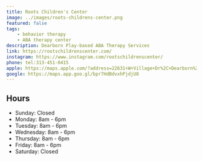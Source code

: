 ```yaml
---
title: Roots Children's Center
image: ../images/roots-childrens-center.png
featured: false
tags:
    - behavior therapy
    - ABA therapy center
description: Dearborn Play-based ABA Therapy Services
link: https://rootschildrenscenter.com/
instagram: https://www.instagram.com/rootschildrenscenter/
phone: tel:313-451-0415
apple: https://maps.apple.com/?address=22631+W+Village+Dr%2C+Dearborn%2C+MI+48124%2C+United+States&ll=42.3039625%2C-83.2499649&q=22631+W+Village+Dr
google: https://maps.app.goo.gl/bpr7HdBdvxhPjdjU8
---
```


## Hours

- Sunday: Closed
- Monday: 8am - 6pm
- Tuesday: 8am - 6pm
- Wednesday: 8am - 6pm
- Thursday: 8am - 6pm
- Friday: 8am - 6pm
- Saturday: Closed